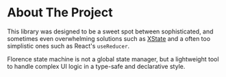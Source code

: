 # About The Project

This library was designed to be a sweet spot between sophisticated, and sometimes even overwhelming solutions such as [XState](https://xstate.js.org/docs/) and a often too simplistic ones such as React's `useReducer`.

Florence state machine is not a global state manager, but a lightweight tool to handle complex UI logic in a type-safe and declarative style.
